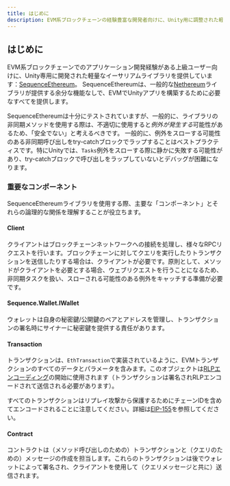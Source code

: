```yaml
---
title: はじめに
description: EVM系ブロックチェーンの経験豊富な開発者向けに、Unity用に調整された軽量なイーサリアムライブラリ、SequenceEthereumは、Nethereumのような一般的なライブラリの複雑さを排除しつつ、必要不可欠なツールを提供します。
---
```


## はじめに

EVM系ブロックチェーンでのアプリケーション開発経験がある上級ユーザー向けに、Unity専用に開発された軽量なイーサリアムライブラリを提供しています：[SequenceEthereum](https://github.com/0xsequence/sequence-unity/tree/master/Assets/SequenceSDK/Ethereum)。
SequenceEthereumは、一般的な[Nethereum](https://github.com/Nethereum/Nethereum)ライブラリが提供する余分な機能なしで、EVMでUnityアプリを構築するために必要なすべてを提供します。

SequenceEthereumは十分にテストされていますが、一般的に、ライブラリの非同期メソッドを使用する際は、不適切に使用すると<i>例外が発生する</i>可能性があるため、「安全でない」と考えるべきです。
一般的に、例外をスローする可能性のある非同期呼び出しをtry-catchブロックでラップすることはベストプラクティスです。特にUnityでは、`Tasks`例外をスローする際に静かに失敗する可能性があり、try-catchブロックで呼び出しをラップしていないとデバッグが困難になります。

### 重要なコンポーネント

SequenceEthereumライブラリを使用する際、主要な「コンポーネント」とそれらの論理的な関係を理解することが役立ちます。

#### Client

クライアントはブロックチェーンネットワークへの接続を処理し、様々なRPCリクエストを行います。ブロックチェーンに対してクエリを実行したりトランザクションを送信したりする場合は、クライアントが必要です。原則として、メソッドがクライアントを必要とする場合、ウェブリクエストを行うことになるため、非同期タスクを扱い、スローされる可能性のある例外をキャッチする準備が必要です。

#### Sequence.Wallet.IWallet

ウォレットは自身の秘密鍵/公開鍵のペアとアドレスを管理し、トランザクションの署名時にサイナーに秘密鍵を提供する責任があります。

#### Transaction

トランザクションは、`EthTransaction`で実装されているように、EVMトランザクションのすべてのデータとパラメータを含みます。このオブジェクトは[RLPエンコーディング](https://ethereum.org/en/developers/docs/data-structures-and-encoding/rlp/)の開始に使用されます（トランザクションは署名されRLPエンコードされて送信される必要があります）。

すべてのトランザクションはリプレイ攻撃から保護するためにチェーンIDを含めてエンコードされることに注意してください。詳細は[EIP-155](https://eips.ethereum.org/EIPS/eip-155)を参照してください。

#### Contract

コントラクトは（メソッド呼び出しのための）トランザクションと（クエリのための）メッセージの作成を担当します。これらのトランザクションは後でウォレットによって署名され、クライアントを使用して（クエリメッセージと共に）送信されます。

